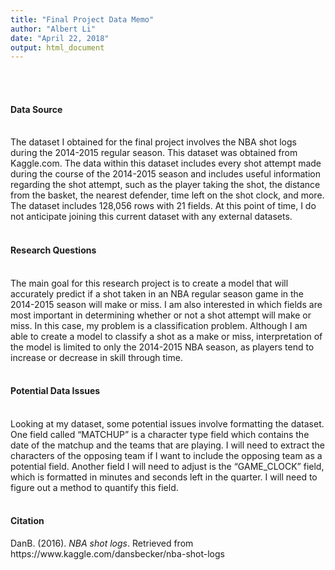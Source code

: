 ---
title: "Final Project Data Memo"
author: "Albert Li"
date: "April 22, 2018"
output: html_document
---
<br><br>

#### Data Source
<br>
The dataset I obtained for the final project involves the NBA shot logs during the 2014-2015 regular season. This dataset was obtained from Kaggle.com. The data within this dataset includes every shot attempt made during the course of the 2014-2015 season and includes useful information regarding the shot attempt, such as the player taking the shot, the distance from the basket, the nearest defender, time left on the shot clock, and more. The dataset includes 128,056 rows with 21 fields. At this point of time, I do not anticipate joining this current dataset with any external datasets.
<br><br>

#### Research Questions
<br>
The main goal for this research project is to create a model that will accurately predict if a shot taken in an NBA regular season game in the 2014-2015 season will make or miss. I am also interested in which fields are most important in determining whether or not a shot attempt will make or miss. In this case, my problem is a classification problem. Although I am able to create a model to classify a shot as a make or miss, interpretation of the model is limited to only the 2014-2015 NBA season, as players tend to increase or decrease in skill through time.
<br><br>

#### Potential Data Issues
<br>
Looking at my dataset, some potential issues involve formatting the dataset. One field called “MATCHUP” is a character type field which contains the date of the matchup and the teams that are playing. I will need to extract the characters of the opposing team if I want to include the opposing team as a potential field. Another field I will need to adjust is the “GAME_CLOCK” field, which is formatted in minutes and seconds left in the quarter. I will need to figure out a method to quantify this field. 
<br><br>

#### Citation
DanB. (2016). *NBA shot logs*. Retrieved from https://www.kaggle.com/dansbecker/nba-shot-logs

